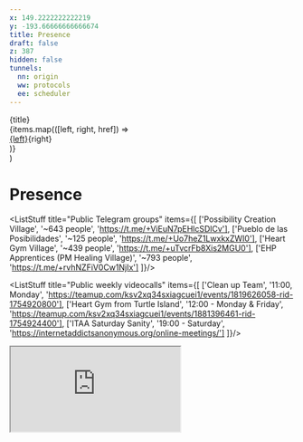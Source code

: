 ```yaml
---
x: 149.2222222222219
y: -193.66666666666674
title: Presence
draft: false
z: 387
hidden: false
tunnels:
  nn: origin
  ww: protocols
  ee: scheduler
---
```


  <div class="b b-sky-600 rounded-md mb2 text-xs overflow-hidden no-md">
    <div class="bg-sky-500 text-white px1 py.5">{title}</div>
    <div class="bg-sky-200 py1">
      {items.map(([left, right, href]) => <div class="flex px1">
            <a class="text-sky-900! hover:text-white! flex-grow" href={href} target="_blank">{left}</a><span class="text-[10px] opacity-75">{right}</span>
      </div>)}
    </div>
  </div>
)

# Presence

<ListStuff title="Public Telegram groups" items={[
  ['Possibility Creation Village', '~643 people', 'https://t.me/+ViEuN7pEHlcSDlCv'],
  ['Pueblo de las Posibilidades', '~125 people', 'https://t.me/+Uo7heZ1LwxkxZWI0'],
  ['Heart Gym Village', '~439 people', 'https://t.me/+uTvcrFb8Xis2MGU0'],
  ['EHP Apprentices (PM Healing Village)', '~793 people', 'https://t.me/+rvhNZFiV0Cw1NjIx']
]}/>

<ListStuff title="Public weekly videocalls" items={[
  ['Clean up Team', '11:00, Monday', 'https://teamup.com/ksv2xq34sxiagcuei1/events/1819626058-rid-1754920800'],
  ['Heart Gym  from Turtle Island', '12:00 - Monday & Friday', 'https://teamup.com/ksv2xq34sxiagcuei1/events/1881396461-rid-1754924400'],
  ['ITAA Saturday Sanity',  '19:00 - Saturday', 'https://internetaddictsanonymous.org/online-meetings/']
]}/>


<PresenceLink icon="github" text="Code on Github" href="https://github.com/zequez" color="bg-gradient-to-r from-purple-500 to-purple-400 mb2"/>
<PresenceLink icon="medium" text="Articles on Medium" href="https://medium.com/@ezequiel.schwartzman" color="bg-gradient-to-r from-gray-800 to-gray-700 mb2"/>
<PresenceLink icon="youtube" text="Videos on YouTube" href="https://www.youtube.com/@EzequielSchwartzman/videos" color="bg-gradient-to-r from-red-600 to-red-500 mb2"/>
<PresenceLink icon="instagram" text="Pictures with text on Instagram" href="https://www.instagram.com/ezequiel.servicio/" color="bg-gradient-to-r from-pink-600 to-orange-500 mb2"/>
<PresenceLink icon="substack" text="Newsletters on Substack" href="https://ezequielschwartzman.substack.com/" color="bg-gradient-to-r from-orange-600 to-orange-500 mb2"/>

<iframe src="https://ezequielschwartzman.substack.com/embed" class="w-full h-90 rounded-md b b-black/10"></iframe>